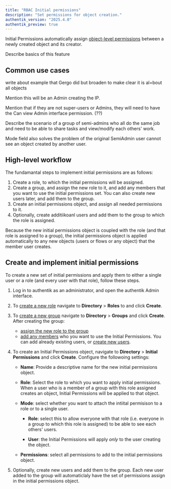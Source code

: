 ```yaml
---
title: "RBAC Initial permissions"
description: "Set permissions for object creation."
authentik_version: "2025.4.0"
authentik_preview: true
---
```


Initial Permissions automatically assign [object-level permissions](https://www.notion.so/authentiksecurity/permissions#object-permissions) between a newly created object and its creator.

Describe basics of this feature

## Common use cases

write about example that Gergo did  but broaden to make clear it is al=bout all objects

Mention this will be an Admin creating the IP.

Mention that if they are not super-users or Admins, they will need to have the Can view Admin interface permission. (??)

Describe the scenario of a group of semi-admins who all do the same job and need to be able to share tasks and view/modify each others' work.

Mode field also solves the problem of the original SemiAdmin user cannot see an object created by another user.

## High-level workflow

The fundamantal steps to implement initial permissions are as follows:

1. Create a role, to which the initial permissions will be assigned.
2. Create a group, and assign the new role to it, and add any members that you want to use the initial permissions set. You can also create new users later, and add them to the group.
3. Create an initial permissions object, and assign all needed permissions to it.
4. Optionally, create additiikoanl users and add them to the group to which the role is assigned.

Because the new initial permissions object is coupled with the role (and that role is assigned to a group), the initial permissions object is applied automatically to any new objects (users or flows or any object) that the member user creates.

## Create and implement initial permissions

To create a new set of initial permissions and apply them to either a single user or a role (and every user with that role), follow these steps.

1. Log in to authentik as an administrator, and open the authentik Admin interface.
2. To [create a new role](../roles/manage_roles.md) navigate to **Directory** > **Roles** to and click **Create**.

3. To [create a new group](../groups/manage_groups.mdx) navigate to **Directory** > **Groups** and click **Create**. After creating the group:

    - [assign the new role to the group](../groups/manage_groups.mdx#assign-a-role-to-a-group)
    - [add any members](../user/user_basic_operations.md#add-a-user-to-a-group) who you want to use the Initial Permissions. You can add already existing users, or [create new users](../user/user_basic_operations.md#create-a-user).

4. To create an Initial Permissions object, navigate to **Directory** > **Initial Permissions** and click **Create**. Configure the followoing settings:

    - **Name**: Provide a descriptive name for the new initial permissions object.

    - **Role**: Select the role to which you want to apply initial permissions. When a user who is a member of a group with this role assigned creates an object, Initial Permissions will be applied to that object.

    - **Mode**: select whether you want to attach the intiital permisison to a role or to a single user.

        - **Role**: select this to allow everyone with that role (i.e. everyone in a group to which this role is assigned) to be able to see each others' users.

        - **User**: the Initial Permissions will apply _only_ to the user creating the object.

    - **Permissions**: select all permissions to add to the initial permissions object.

5. Optionally, create new users and add them to the group. Each new user added to the group will automaticlaly have the set of permissions assign in the initial permissions object.
